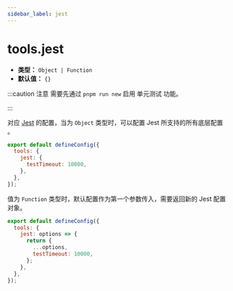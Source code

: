 ```yaml
---
sidebar_label: jest
---
```


# tools.jest

- **类型：** `Object | Function`
- **默认值：** `{}`

:::caution 注意
需要先通过 `pnpm run new` 启用 单元测试 功能。

:::

对应 [Jest](https://jestjs.io/docs/configuration) 的配置，当为 `Object` 类型时，可以配置 Jest 所支持的所有底层配置 。

```js title=modern.config.js
export default defineConfig({
  tools: {
    jest: {
      testTimeout: 10000,
    },
  },
});
```

值为 `Function` 类型时，默认配置作为第一个参数传入，需要返回新的 Jest 配置对象。

```js title=modern.config.js
export default defineConfig({
  tools: {
    jest: options => {
      return {
        ...options,
        testTimeout: 10000,
      };
    },
  },
});
```
